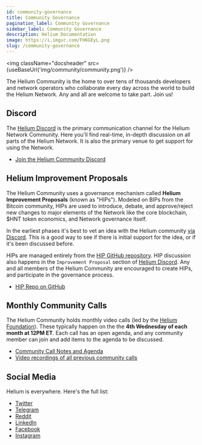 ```yaml
---
id: community-governance
title: Community Governance
pagination_label: Community Governance
sidebar_label: Community Governance
description: Helium Documentation
image: https://i.imgur.com/FH6GEyL.png
slug: /community-governance
---
```



<img className="docsheader" src={useBaseUrl('img/community/community.png')} />

The Helium Community is the home to over tens of thousands developers and network operators who
collaborate every day across the world to build the Helium Network. Any and all are welcome to take
part. Join us!

## Discord

The [Helium Discord](https://discord.gg/helium) is the primary communication channel for the Helium
Network Community. Here you'll find real-time, in-depth discussion on all parts of the Helium
Network. It is also the primary venue to get support for using the Network.

- [Join the Helium Community Discord](https://discord.gg/helium)

## Helium Improvement Proposals

The Helium Community uses a governance mechanism called **Helium Improvement Proposals** (known as
"HIPs"). Modeled on BIPs from the Bitcoin community, HIPs are used to introduce, debate, and
approve/reject new changes to major elements of the Network like the core blockchain, $HNT token
economics, and Network governance itself.

In the earliest phases it's best to vet an idea with the Helium community
[via Discord](https://discord.gg/helium). This is a good way to see if there is initial support for
the idea, or if it's been discussed before.

HIPs are managed entirely from the [HIP GitHub repository](https://github.com/helium/HIP). HIP
discussion also happens in the `Improvement Proposal` section of
[Helium Discord](https://discord.gg/helium). Any and all members of the Helium Community are
encouraged to create HIPs, and participate in the governance process.

- [HIP Repo on GitHub](https://github.com/helium/HIP)

## Monthly Community Calls

The Helium Community holds monthly video calls (led by the
[Helium Foundation](https://www.helium.foundation/)). These typically happen on the the **4th
Wednesday of each month at 12PM ET**. Each call has an open agenda, and any community member can
join and add items to the agenda to be discussed.

- [Community Call Notes and Agenda](https://docs.google.com/document/d/1bMm2alBigBj3detA775Dn0Gz9UM5XczAeK9vnjBB3l0/edit#)
- [Video recordings of all previous community calls](https://vimeo.com/dewialliance)

## Social Media

Helium is everywhere. Here's the full list:

- [Twitter](https://twitter.com/helium)
- [Telegram](https://t.me/helium_network)
- [Reddit](https://www.reddit.com/r/HeliumNetwork/)
- [LinkedIn](https://www.linkedin.com/company/heliuminc/)
- [Facebook](https://www.facebook.com/heliumsystems)
- [Instagram](https://www.instagram.com/helium/)

